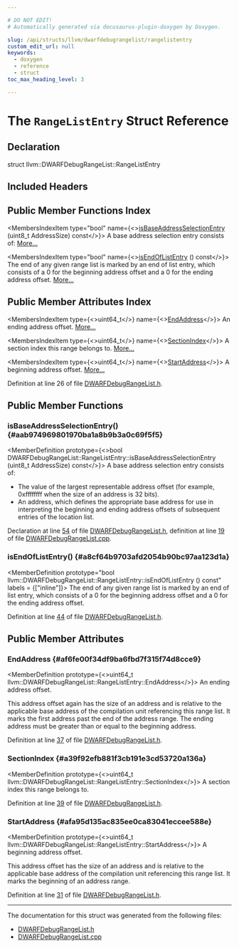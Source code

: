 ```yaml
---

# DO NOT EDIT!
# Automatically generated via docusaurus-plugin-doxygen by Doxygen.

slug: /api/structs/llvm/dwarfdebugrangelist/rangelistentry
custom_edit_url: null
keywords:
  - doxygen
  - reference
  - struct
toc_max_heading_level: 3

---
```





# The `RangeListEntry` Struct Reference

<DoxygenPage pluginConfig={pluginConfig}>



## Declaration

<CodeBlock>struct llvm::DWARFDebugRangeList::RangeListEntry</CodeBlock>

## Included Headers

<IncludesList>
<IncludesListItem
  filePath="llvm/DebugInfo/DWARF/DWARFDebugRangeList.h"
  permalink="/docs/api/files/include/include/llvm/include/llvm/debuginfo/include/llvm/debuginfo/dwarf/dwarfdebugrangelist-h"
  isLocal="true" />
</IncludesList>

## Public Member Functions Index

<MembersIndex>

<MembersIndexItem
  type="bool"
  name={<><a href="#aab974969801970ba1a8b9b3a0c69f5f5">isBaseAddressSelectionEntry</a> (uint8&#95;t AddressSize) const</>}>
A base address selection entry consists of: <a href="#aab974969801970ba1a8b9b3a0c69f5f5">More...</a>
</MembersIndexItem>

<MembersIndexItem
  type="bool"
  name={<><a href="#a8cf64b9703afd2054b90bc97aa123d1a">isEndOfListEntry</a> () const</>}>
The end of any given range list is marked by an end of list entry, which consists of a 0 for the beginning address offset and a 0 for the ending address offset. <a href="#a8cf64b9703afd2054b90bc97aa123d1a">More...</a>
</MembersIndexItem>

</MembersIndex>

## Public Member Attributes Index

<MembersIndex>

<MembersIndexItem
  type={<>uint64&#95;t</>}
  name={<><a href="#af6fe00f34df9ba6fbd7f315f74d8cce9">EndAddress</a></>}>
An ending address offset. <a href="#af6fe00f34df9ba6fbd7f315f74d8cce9">More...</a>
</MembersIndexItem>

<MembersIndexItem
  type={<>uint64&#95;t</>}
  name={<><a href="#a39f92efb881f3cb191e3cd53720a136a">SectionIndex</a></>}>
A section index this range belongs to. <a href="#a39f92efb881f3cb191e3cd53720a136a">More...</a>
</MembersIndexItem>

<MembersIndexItem
  type={<>uint64&#95;t</>}
  name={<><a href="#afa95d135ac835ee0ca83041eccee588e">StartAddress</a></>}>
A beginning address offset. <a href="#afa95d135ac835ee0ca83041eccee588e">More...</a>
</MembersIndexItem>

</MembersIndex>


Definition at line 26 of file <a href="/docs/api/files/include/include/llvm/include/llvm/debuginfo/include/llvm/debuginfo/dwarf/dwarfdebugrangelist-h">DWARFDebugRangeList.h</a>.

<SectionDefinition>

## Public Member Functions

### isBaseAddressSelectionEntry() {#aab974969801970ba1a8b9b3a0c69f5f5}

<MemberDefinition
  prototype={<>bool DWARFDebugRangeList::RangeListEntry::isBaseAddressSelectionEntry (uint8&#95;t AddressSize) const</>}>
A base address selection entry consists of:

<ul>
<li>The value of the largest representable address offset (for example, 0xffffffff when the size of an address is 32 bits).</li>
<li>An address, which defines the appropriate base address for use in interpreting the beginning and ending address offsets of subsequent entries of the location list.</li>
</ul>

Declaration at line <a href="/docs/api/files/include/include/llvm/include/llvm/debuginfo/include/llvm/debuginfo/dwarf/dwarfdebugrangelist-h/#l00054">54</a> of file <a href="/docs/api/files/include/include/llvm/include/llvm/debuginfo/include/llvm/debuginfo/dwarf/dwarfdebugrangelist-h">DWARFDebugRangeList.h</a>, definition at line <a href="/docs/api/files/lib/lib/debuginfo/lib/debuginfo/dwarf/dwarfdebugrangelist-cpp/#l00019">19</a> of file <a href="/docs/api/files/lib/lib/debuginfo/lib/debuginfo/dwarf/dwarfdebugrangelist-cpp">DWARFDebugRangeList.cpp</a>.
</MemberDefinition>

### isEndOfListEntry() {#a8cf64b9703afd2054b90bc97aa123d1a}

<MemberDefinition
  prototype="bool llvm::DWARFDebugRangeList::RangeListEntry::isEndOfListEntry () const"
  labels = {["inline"]}>
The end of any given range list is marked by an end of list entry, which consists of a 0 for the beginning address offset and a 0 for the ending address offset.

Definition at line <a href="/docs/api/files/include/include/llvm/include/llvm/debuginfo/include/llvm/debuginfo/dwarf/dwarfdebugrangelist-h/#l00044">44</a> of file <a href="/docs/api/files/include/include/llvm/include/llvm/debuginfo/include/llvm/debuginfo/dwarf/dwarfdebugrangelist-h">DWARFDebugRangeList.h</a>.
</MemberDefinition>

</SectionDefinition>

<SectionDefinition>

## Public Member Attributes

### EndAddress {#af6fe00f34df9ba6fbd7f315f74d8cce9}

<MemberDefinition
  prototype={<>uint64&#95;t llvm::DWARFDebugRangeList::RangeListEntry::EndAddress</>}>
An ending address offset.

This address offset again has the size of an address and is relative to the applicable base address of the compilation unit referencing this range list. It marks the first address past the end of the address range. The ending address must be greater than or equal to the beginning address.

Definition at line <a href="/docs/api/files/include/include/llvm/include/llvm/debuginfo/include/llvm/debuginfo/dwarf/dwarfdebugrangelist-h/#l00037">37</a> of file <a href="/docs/api/files/include/include/llvm/include/llvm/debuginfo/include/llvm/debuginfo/dwarf/dwarfdebugrangelist-h">DWARFDebugRangeList.h</a>.
</MemberDefinition>

### SectionIndex {#a39f92efb881f3cb191e3cd53720a136a}

<MemberDefinition
  prototype={<>uint64&#95;t llvm::DWARFDebugRangeList::RangeListEntry::SectionIndex</>}>
A section index this range belongs to.

Definition at line <a href="/docs/api/files/include/include/llvm/include/llvm/debuginfo/include/llvm/debuginfo/dwarf/dwarfdebugrangelist-h/#l00039">39</a> of file <a href="/docs/api/files/include/include/llvm/include/llvm/debuginfo/include/llvm/debuginfo/dwarf/dwarfdebugrangelist-h">DWARFDebugRangeList.h</a>.
</MemberDefinition>

### StartAddress {#afa95d135ac835ee0ca83041eccee588e}

<MemberDefinition
  prototype={<>uint64&#95;t llvm::DWARFDebugRangeList::RangeListEntry::StartAddress</>}>
A beginning address offset.

This address offset has the size of an address and is relative to the applicable base address of the compilation unit referencing this range list. It marks the beginning of an address range.

Definition at line <a href="/docs/api/files/include/include/llvm/include/llvm/debuginfo/include/llvm/debuginfo/dwarf/dwarfdebugrangelist-h/#l00031">31</a> of file <a href="/docs/api/files/include/include/llvm/include/llvm/debuginfo/include/llvm/debuginfo/dwarf/dwarfdebugrangelist-h">DWARFDebugRangeList.h</a>.
</MemberDefinition>

</SectionDefinition>

<hr/>

The documentation for this struct was generated from the following files:

<ul>
<li><a href="/docs/api/files/include/include/llvm/include/llvm/debuginfo/include/llvm/debuginfo/dwarf/dwarfdebugrangelist-h">DWARFDebugRangeList.h</a></li>
<li><a href="/docs/api/files/lib/lib/debuginfo/lib/debuginfo/dwarf/dwarfdebugrangelist-cpp">DWARFDebugRangeList.cpp</a></li>
</ul>

</DoxygenPage>
